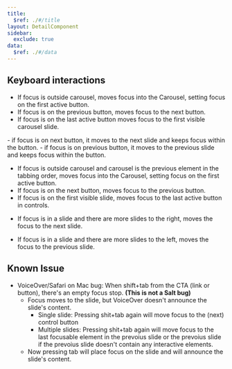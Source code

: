 ```yaml
---
title:
  $ref: ./#/title
layout: DetailComponent
sidebar:
  exclude: true
data:
  $ref: ./#/data
---
```


## Keyboard interactions

<KeyboardControls>
<KeyboardControl keyOrCombos="Tab">

- If focus is outside carousel, moves focus into the Carousel, setting focus on the first active button.
- If focus is on the previous button, moves focus to the next button.
- If focus is on the last active button moves focus to the first visible carousel slide.

</KeyboardControl>
<KeyboardControl keyOrCombos="Enter">
- if focus is on next button, it moves to the next slide and keeps focus within the button.
- if focus is on previous button, it moves to the previous slide and keeps focus within the button.
</KeyboardControl>

<KeyboardControl keyOrCombos="Shift + Tab">
  
- If focus is outside carousel and carousel is the previous element in the tabbing order, moves focus into the Carousel, setting focus on the first active button.
- If focus is on the next button, moves focus to the previous button.
- If focus is on the first visible slide, moves focus to the last active button in controls.

</KeyboardControl>

<KeyboardControl keyOrCombos="Right arrow">

- If focus is in a slide and there are more slides to the right, moves the focus to the next slide.

</KeyboardControl>

<KeyboardControl keyOrCombos="Left arrow">

- If focus is in a slide and there are more slides to the left, moves the focus to the previous slide.

</KeyboardControl>
</KeyboardControls>

## Known Issue

- VoiceOver/Safari on Mac bug: When shift+tab from the CTA (link or button), there's an empty focus stop. **(This is not a Salt bug)**
  - Focus moves to the slide, but VoiceOver doesn't announce the slide's content.
    - Single slide: Pressing shit+tab again will move focus to the (next) control button
    - Multiple slides: Pressing shit+tab again will move focus to the last focusable element in the prevoius slide or the prevoius slide if the prevoius slide doesn't contain any interactive elements. 
  - Now pressing tab will place focus on the slide and will announce the slide's content.
